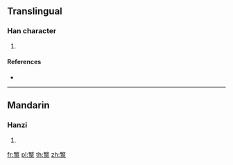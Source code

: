 ==Translingual==

===Han character===
{{Han char|rn=85|rad=水|as=16|sn=19|four=88904|canj=OKHAE|ids=⿱敏泉}}

# {{defn|Han|sort=水16}}

====References====
* {{Han ref|kx=0660.230|dkj=18675|hdz=31781.080|uh=702A|ud=28714|bh=F268|bd=62056}}

----

==Mandarin==

===Hanzi===
{{cmn-hanzi|pin=[[fán]] ([[fan2]])|wg=fan<sup>2</sup>}}

# {{defn|lang=cmn|sort=水16}}

[[fr:瀪]]
[[pl:瀪]]
[[th:瀪]]
[[zh:瀪]]